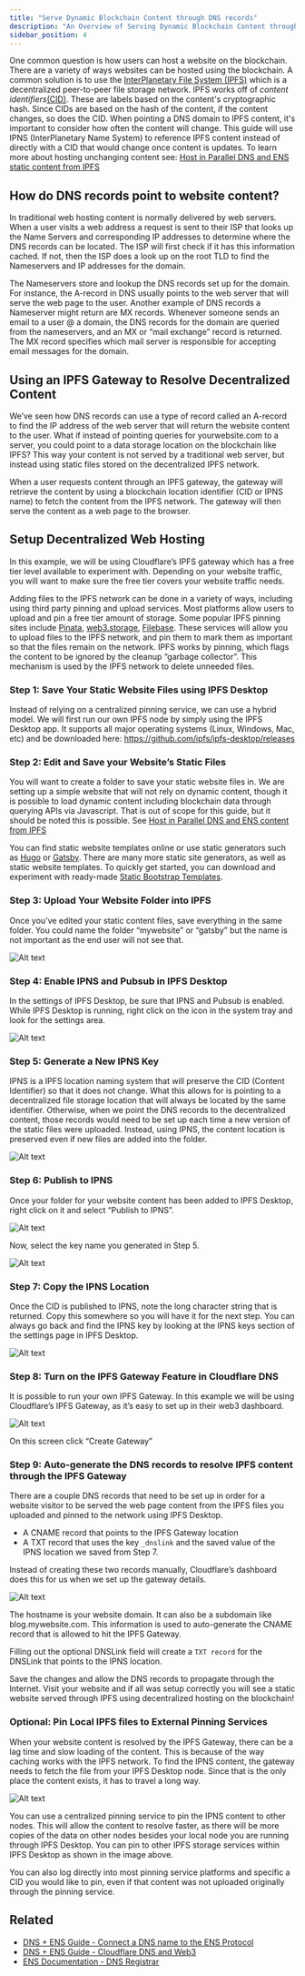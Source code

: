 ```yaml
---
title: "Serve Dynamic Blockchain Content through DNS records"
description: "An Overview of Serving Dynamic Blockchain Content through DNS records"
sidebar_position: 4
---
```


One common question is how users can host a website on the blockchain. There are a variety of ways websites can be hosted using the blockchain. A common solution is to use the [InterPlanetary File System (IPFS)](https://ipfs.io/) which is a decentralized peer-to-peer file storage network. IPFS works off of *content identifiers*[(CID)](https://docs.ipfs.tech/concepts/content-addressing/#what-is-a-cid). These are labels based on the content's cryptographic hash. Since CIDs are based on the hash of the content, if the content changes, so does the CID. When pointing a DNS domain to IPFS content, it's important to consider how often the content will change. This guide will use IPNS (InterPlanetary Name System) to reference IPFS content instead of directly with a CID that would change once content is updates. To learn more about hosting unchanging content see: [Host in Parallel DNS and ENS static content from IPFS](/dnstoens/importguide/host-in-parallel)

## How do DNS records point to website content?

In traditional web hosting content is normally delivered by web servers. When a user visits a web address a request is sent to their ISP that looks up the Name Servers and corresponding IP addresses to determine where the DNS records can be located. The ISP will first check if it has this information cached. If not, then the ISP does a look up on the root TLD to find the Nameservers and IP addresses for the domain.

The Nameservers store and lookup the DNS records set up for the domain. For instance, the A-record in DNS usually points to the web server that will serve the web page to the user. Another example of DNS records a Nameserver might return are MX records. Whenever someone sends an email to a user @ a domain, the DNS records for the domain are queried from the nameservers, and an MX or “mail exchange” record is returned. The MX record specifies which mail server is responsible for accepting email messages for the domain.

## Using an IPFS Gateway to Resolve Decentralized Content

We’ve seen how DNS records can use a type of record called an A-record to find the IP address of the web server that will return the website content to the user. What if instead of pointing queries for yourwebsite.com to a server, you could point to a data storage location on the blockchain like IPFS? This way your content is not served by a traditional web server, but instead using static files stored on the decentralized IPFS network.

When a user requests content through an IPFS gateway, the gateway will retrieve the content by using a blockchain location identifier (CID or IPNS name) to fetch the content from the IPFS network. The gateway will then serve the content as a web page to the browser. 

## Setup Decentralized Web Hosting

In this example, we will be using Cloudflare’s IPFS gateway which has a free tier level available to experiment with. Depending on your website traffic, you will want to make sure the free tier covers your website traffic needs. 

Adding files to the IPFS network can be done in a variety of ways, including using third party pinning and upload services. Most platforms allow users to upload and pin a free tier amount of storage. Some popular IPFS pinning sites include [Pinata](#), [web3.storage](#), [Filebase](#). These services will allow you to upload files to the IPFS network, and pin them to mark them as important so that the files remain on the network. IPFS works by pinning, which flags the content to be ignored by the cleanup “garbage collector”. This mechanism is used by the IPFS network to delete unneeded files.


### Step 1: Save Your Static Website Files using IPFS Desktop

Instead of relying on a centralized pinning service, we can use a hybrid model. We will first run our own IPFS node by simply using the IPFS Desktop app. It supports all major operating systems (Linux, Windows, Mac, etc) and be downloaded here:  https://github.com/ipfs/ipfs-desktop/releases


### Step 2: Edit and Save your Website’s Static Files

You will want to create a folder to save your static website files in. We are setting up a simple website that will not rely on dynamic content, though it is possible to load dynamic content including blockchain data through querying APIs via Javascript. That is out of scope for this guide, but it should be noted this is possible. See [Host in Parallel DNS and ENS content from IPFS](#)

You can find static website templates online or use static generators such as [Hugo](https://gohugo.io/) or [Gatsby](https://www.gatsbyjs.com/docs/glossary/static-site-generator/). There are many more static site generators, as well as static website templates. To quickly get started, you can download and experiment with ready-made [Static Bootstrap Templates](https://bootstrapmade.com/). 

### Step 3: Upload Your Website Folder into IPFS

Once you’ve edited your static content files, save everything in the same folder. You could name the folder “mywebsite” or “gatsby” but the name is not important as the end user will not see that.

![Alt text](https://dnstoens.com/images/1-dweb-ipfs-upload.png "Add Files to IPFS")

### Step 4: Enable IPNS and Pubsub in IPFS Desktop

In the settings of IPFS Desktop, be sure that IPNS and Pubsub is enabled. While IPFS Desktop is running, right click on the icon in the system tray and look for the settings area.

![Alt text](https://dnstoens.com/images/1-dweb-ipns-settings.png "IPNS Settings") 

### Step 5: Generate a New IPNS Key

IPNS is a IPFS location naming system that will preserve the CID (Content Identifier) so that it does not change. What this allows for is pointing to a decentralized file storage location that will always be located by the same identifier. Otherwise, when we point the DNS records to the decentralized content, those records would need to be set up each time a new version of the static files were uploaded. Instead, using IPNS, the content location is preserved even if new files are added into the folder.

![Alt text](https://dnstoens.com/images/1-dweb-ipns.png "IPNS Example")

### Step 6: Publish to IPNS

Once your folder for your website content has been added to IPFS Desktop, right click on it and select “Publish to IPNS”.

![Alt text](https://dnstoens.com/images/1-dweb-ipns-pin.png "IPNS Ping")

Now, select the key name you generated in Step 5. 

![Alt text](https://dnstoens.com/images/1-dweb-ipns-select-key.png "IPNS Select Key")

### Step 7: Copy the IPNS Location

Once the CID is published to IPNS, note the long character string that is returned. Copy this somewhere so you will have it for the next step. You can always go back and find the IPNS key by looking at the IPNS keys section of the settings page in IPFS Desktop.

![Alt text](https://dnstoens.com/images/1-dweb-ipns-save-key.png "IPNS Save Key String")

### Step 8: Turn on the IPFS Gateway Feature in Cloudflare DNS

It is possible to run your own IPFS Gateway. In this example we will be using Cloudflare’s IPFS Gateway, as it’s easy to set up in their web3 dashboard.

![Alt text](https://dnstoens.com/images/1-dweb-cloudflare-ipfs-gateway.png "Cloudflare IPFS Gateway")

On this screen click “Create Gateway”

### Step 9: Auto-generate the DNS records to resolve IPFS content through the IPFS Gateway

There are a couple DNS records that need to be set up in order for a website visitor to be served the web page content from the IPFS files you uploaded and pinned to the network using IPFS Desktop.

* A CNAME record that points to the IPFS Gateway location
* A TXT record that uses the key `_dnslink` and the saved value of the IPNS location we saved from Step 7.

Instead of creating these two records manually, Cloudflare’s dashboard does this for us when we set up the gateway details.

![Alt text](https://dnstoens.com/images/1-dweb-cloudflare-ipfs-gateway-details.png "Cloudflare IPFS Gateway Details")

The hostname is your website domain. It can also be a subdomain like blog.mywebsite.com. This information is used to auto-generate the CNAME record that is allowed to hit the IPFS Gateway.

Filling out the optional DNSLink field will create a `TXT record` for the DNSLink that points to the IPNS location.

Save the changes and allow the DNS records to propagate through the Internet. Visit your website and if all was setup correctly you will see a static website served through IPFS using decentralized hosting on the blockchain!

### Optional: Pin Local IPFS files to External Pinning Services

When your website content is resolved by the IPFS Gateway, there can be a lag time and slow loading of the content. This is because of the way caching works with the IPFS network. To find the IPNS content, the gateway needs to fetch the file from your IPFS Desktop node. Since that is the only place the content exists, it has to travel a long way.

![Alt text](https://dnstoens.com/images/1-dweb-other-pinning.png "Pinning to other services")

You can use a centralized pinning service to pin the IPNS content to other nodes. This will allow the content to resolve faster, as there will be more copies of the data on other nodes besides your local node you are running through IPFS Desktop. You can pin to other IPFS storage services within IPFS Desktop as shown in the image above.

You can also log directly into most pinning service platforms and specific a CID you would like to pin, even if that content was not uploaded originally through the pinning service.

## Related

* [DNS + ENS Guide - Connect a DNS name to the ENS Protocol](/dnstoens/importguide/connect-dns-to-ens)
* [DNS + ENS Guide - Cloudflare DNS and Web3](/dnstoens/importguide/cloudflare-dns-and-web3)
* [ENS Documentation - DNS Registrar](https://docs.ens.domains/contract-api-reference/dns-registrar)